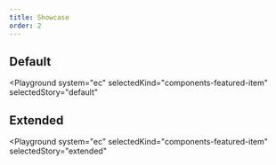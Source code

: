 ```yaml
---
title: Showcase
order: 2
---
```



## Default

<Playground
  system="ec"
  selectedKind="components-featured-item"
  selectedStory="default"
>
  <Html markup={featuredItem} />
</Playground>

## Extended

<Playground
  system="ec"
  selectedKind="components-featured-item"
  selectedStory="extended"
>
  <Html markup={featuredItemExtended} />
</Playground>

